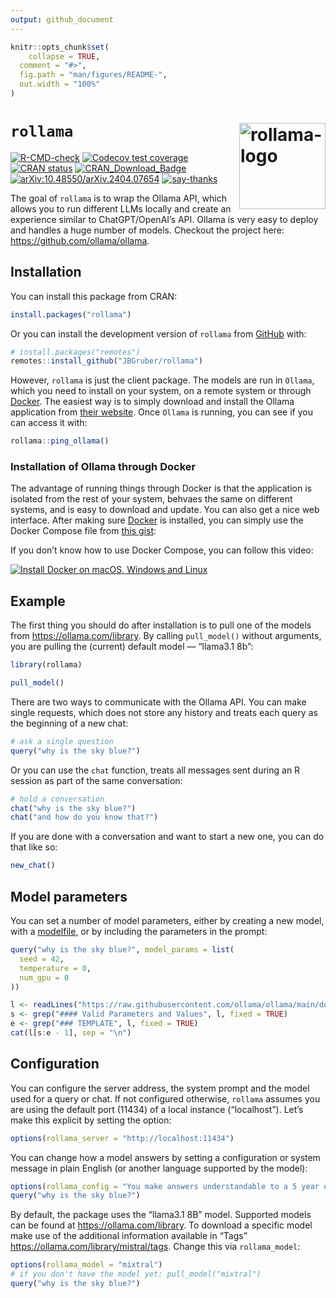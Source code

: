 ```yaml
---
output: github_document
---
```


<!-- README.md is generated from README.Rmd. Please edit that file -->

```r
knitr::opts_chunk$set(
    collapse = TRUE,
  comment = "#>",
  fig.path = "man/figures/README-",
  out.width = "100%"
)
```

# `rollama` <img src="man/figures/logo.png" align="right" height="138" alt="rollama-logo" />

<!-- badges: start -->
[![R-CMD-check](https://github.com/JBGruber/rollama/actions/workflows/R-CMD-check.yaml/badge.svg)](https://github.com/JBGruber/rollama/actions/workflows/R-CMD-check.yaml)
[![Codecov test coverage](https://codecov.io/gh/JBGruber/rollama/branch/main/graph/badge.svg)](https://app.codecov.io/gh/JBGruber/rollama?branch=main)
[![CRAN status](https://www.r-pkg.org/badges/version/rollama)](https://CRAN.R-project.org/package=rollama)
[![CRAN_Download_Badge](https://cranlogs.r-pkg.org/badges/grand-total/rollama)](https://cran.r-project.org/package=rollama)
[![arXiv:10.48550/arXiv.2404.07654](https://img.shields.io/badge/DOI-arXiv.2404.07654-B31B1B?logo=arxiv)](https://doi.org/10.48550/arXiv.2404.07654)
[![say-thanks](https://img.shields.io/badge/Say%20Thanks-!-1EAEDB.svg)](https://saythanks.io/to/JBGruber)
<!-- badges: end -->

The goal of `rollama` is to wrap the Ollama API, which allows you to run different LLMs locally and create an experience similar to ChatGPT/OpenAI's API.
Ollama is very easy to deploy and handles a huge number of models.
Checkout the project here: <https://github.com/ollama/ollama>.


## Installation

You can install this package from CRAN:

``` r
install.packages("rollama")
```

Or you can install the development version  of `rollama` from [GitHub](https://github.com/JBGruber/rollama) with:

``` r
# install.packages("remotes")
remotes::install_github("JBGruber/rollama")
```

However, `rollama` is just the client package.
The models are run in `Ollama`, which you need to install on your system, on a remote system or through [Docker](https://docs.docker.com/desktop/).
The easiest way is to simply download and install the Ollama application from [their website](https://ollama.com/).
Once `Ollama` is running, you can see if you can access it with:

```r
rollama::ping_ollama()
```


### Installation of Ollama through Docker

The advantage of running things through Docker is that the application is isolated from the rest of your system, behvaes the same on different systems, and is easy to download and update.
You can also get a nice web interface.
After making sure  [Docker](https://docs.docker.com/desktop/) is installed, you can simply use the Docker Compose file from [this gist](https://gist.github.com/JBGruber/73f9f49f833c6171b8607b976abc0ddc):

If you don't know how to use Docker Compose, you can follow this video:

[![Install Docker on macOS, Windows and Linux](https://img.youtube.com/vi/iMyCdd5nP5U/0.jpg)](https://www.youtube.com/watch?v=iMyCdd5nP5U)

## Example

The first thing you should do after installation is to pull one of the models from <https://ollama.com/library>.
By calling `pull_model()` without arguments, you are pulling the (current) default model  --- "llama3.1 8b":

```r
library(rollama)
```
```r
pull_model()
```

There are two ways to communicate with the Ollama API.
You can make single requests, which does not store any history and treats each query as the beginning of a new chat:

```r
# ask a single question
query("why is the sky blue?")
```

Or you can use the `chat` function, treats all messages sent during an R session as part of the same conversation:

```r
# hold a conversation
chat("why is the sky blue?")
chat("and how do you know that?")
```

If you are done with a conversation and want to start a new one, you can do that like so:

```r
new_chat()
```

## Model parameters

You can set a number of model parameters, either by creating a new model, with a [modelfile](https://jbgruber.github.io/rollama/reference/create_model.html), or by including the parameters in the prompt:

```r
query("why is the sky blue?", model_params = list(
  seed = 42,
  temperature = 0,
  num_gpu = 0
))
```

```r
l <- readLines("https://raw.githubusercontent.com/ollama/ollama/main/docs/modelfile.md")
s <- grep("#### Valid Parameters and Values", l, fixed = TRUE)
e <- grep("### TEMPLATE", l, fixed = TRUE)
cat(l[s:e - 1], sep = "\n")
```


## Configuration

You can configure the server address, the system prompt and the model used for a query or chat.
If not configured otherwise, `rollama` assumes you are using the default port (11434) of a local instance ("localhost").
Let's make this explicit by setting the option:

```r
options(rollama_server = "http://localhost:11434")
```

You can change how a model answers by setting a configuration or system message in plain English (or another language supported by the model):

```r
options(rollama_config = "You make answers understandable to a 5 year old")
query("why is the sky blue?")
```

By default, the package uses the "llama3.1 8B" model. Supported models can be found at <https://ollama.com/library>.
To download a specific model make use of the additional information available in "Tags" <https://ollama.com/library/mistral/tags>.
Change this via `rollama_model`:

```r
options(rollama_model = "mixtral")
# if you don't have the model yet: pull_model("mixtral")
query("why is the sky blue?")
```


